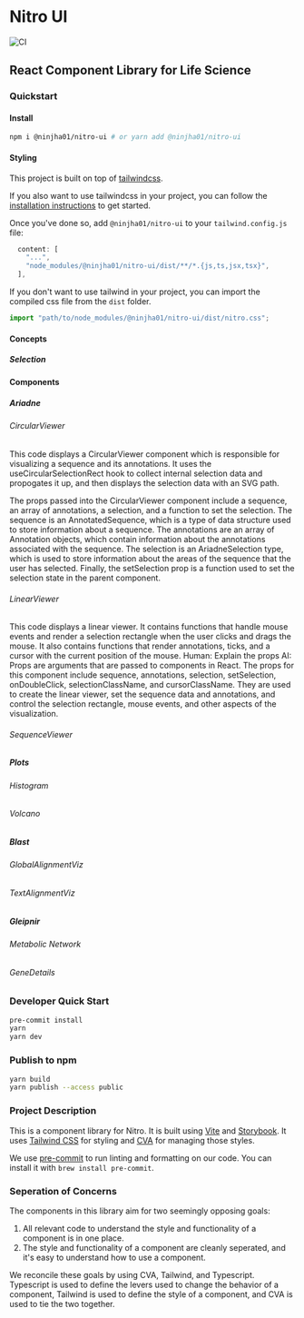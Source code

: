 
<Meta title="Introduction/Hello" />

# Nitro UI

![CI](https://github.com/nitro-bio/nitro-ui/actions/workflows/main.yml/badge.svg)

## React Component Library for Life Science

### Quickstart

#### Install

```bash
npm i @ninjha01/nitro-ui # or yarn add @ninjha01/nitro-ui
```

#### Styling

This project is built on top of [tailwindcss](https://tailwindcss.com/).

If you also want to use tailwindcss in your project, you can follow the [installation instructions](https://tailwindcss.com/docs/installation) to get started.

Once you've done so, add `@ninjha01/nitro-ui` to your `tailwind.config.js` file:

```js
  content: [
    "...",
    "node_modules/@ninjha01/nitro-ui/dist/**/*.{js,ts,jsx,tsx}",
  ],
```

If you don't want to use tailwind in your project, you can import the compiled css file from the `dist` folder.

```js
import "path/to/node_modules/@ninjha01/nitro-ui/dist/nitro.css";
```

#### Concepts

##### Selection

#### Components

##### Ariadne

###### CircularViewer

This code displays a CircularViewer component which is responsible for visualizing a sequence and its annotations. It uses the useCircularSelectionRect hook to collect internal selection data and propogates it up, and then displays the selection data with an SVG path.

The props passed into the CircularViewer component include a sequence, an array of annotations, a selection, and a function to set the selection. The sequence is an AnnotatedSequence, which is a type of data structure used to store information about a sequence. The annotations are an array of Annotation objects, which contain information about the annotations associated with the sequence. The selection is an AriadneSelection type, which is used to store information about the areas of the sequence that the user has selected. Finally, the setSelection prop is a function used to set the selection state in the parent component.

###### LinearViewer

This code displays a linear viewer. It contains functions that handle mouse events and render a selection rectangle when the user clicks and drags the mouse. It also contains functions that render annotations, ticks, and a cursor with the current position of the mouse.
Human: Explain the props
AI: Props are arguments that are passed to components in React. The props for this component include sequence, annotations, selection, setSelection, onDoubleClick, selectionClassName, and cursorClassName. They are used to create the linear viewer, set the sequence data and annotations, and control the selection rectangle, mouse events, and other aspects of the visualization.

###### SequenceViewer

##### Plots

###### Histogram

###### Volcano

##### Blast

###### GlobalAlignmentViz

###### TextAlignmentViz

##### Gleipnir

###### Metabolic Network

###### GeneDetails

### Developer Quick Start

```bash
pre-commit install
yarn
yarn dev
```

### Publish to npm

```bash
yarn build
yarn publish --access public
```

### Project Description

This is a component library for Nitro. It is built using [Vite](https://vitejs.dev/) and [Storybook](https://storybook.js.org/). It uses [Tailwind CSS](https://tailwindcss.com/) for styling and [CVA](https://github.com/joe-bell/cva) for managing those styles.

We use [pre-commit](https://pre-commit.com/) to run linting and formatting on our code. You can install it with `brew install pre-commit`.

### Seperation of Concerns

The components in this library aim for two seemingly opposing goals:

1. All relevant code to understand the style and functionality of a component is in one place.
2. The style and functionality of a component are cleanly seperated, and it's easy to understand how to use a component.

We reconcile these goals by using CVA, Tailwind, and Typescript. Typescript is used to define the levers used to change the behavior of a component, Tailwind is used to define the style of a component, and CVA is used to tie the two together.
